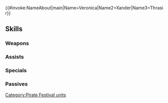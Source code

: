 {{#invoke:NameAbout|main|Name=Veronica|Name2=Xander|Name3=Thrasir}}{{HeroPage Tabs}}
{{Hero Infobox
|Name=Veronica
|Title=Harmonic Pirates
|WeaponType=Green Axe
|Origin=Fire Emblem Heroes,Fire Emblem Fates
|Gender=FM
|harmonized=Grants【Resonance: Shields】to unit and allies from the same titles as unit.<br><br>Once used, Harmonized Skill cannot be activated again right away. At start of every third turn, if Harmonized Skill has already been used, unit can use Harmonized Skill again.<br><br>【Resonance: Shields】<br>Grants Def/Res+4 during combat and the following effect for 1 turn: "During unit's first combat in player phase or enemy phase, foe cannot make a follow-up attack."
|secondPerson=Xander
|MoveType=Cavalry
|actorJP=日高里菜,小西克幸
|actorEN=Wendee Lee,George Spelvin
|artist=п猫Ｒ
|additionDate=August 6, 2020
|releaseDate=August 7, 2020
|entry=0;11
|cv1=0
|cv2=100500
|TagID=双界ヴェロニカ
|InternalID=549
|Properties=special,harmonized,hat,specRate_202402
|description=Veronica, princess of Embla, and Xander, crown prince of Nohr. They're joining the pirate festival for insight into their peoples' hearts. They appear in Fire Emblem Heroes/Fates.
}}
{{Stats Page
|Lv1HP=19|Lv1ATK=9|Lv1SPD=4|Lv1DEF=8|Lv1RES=7
|GRHP=45|GRATK=70|GRSPD=35|GRDEF=65|GRRES=50
}}
==Skills==
===Weapons===
{{Weapons Table
|weapon1=Iron Axe
|weapon1Default=1
|weapon1Unlock=1
|weapon2=Steel Axe
|weapon2Default=2
|weapon2Unlock=2
|weapon3=Silver Axe
|weapon3Default=4
|weapon3Unlock=3
|weapon4=Gate-Anchor Axe
|weapon4Default=5
|weapon4Unlock=5
}}
===Assists===
{{Assists Table}}
===Specials===
{{Specials Table
|special1=Glowing Ember
|special1Default=4
|special1Unlock=3
|special2=Bonfire
|special2Unlock=4
}}
===Passives===
{{Passives Table
|passiveA1=Atk/Def Solo 1
|passiveA2=Atk/Def Solo 2
|passiveA3=Atk/Def Solo 3
|passiveA4=Atk/Def Solo 4
|passiveA1Unlock=2
|passiveA2Unlock=3
|passiveA3Unlock=4
|passiveA4Unlock=5
|passiveB1=Lull Atk/Def 1
|passiveB2=Lull Atk/Def 2
|passiveB3=Lull Atk/Def 3
|passiveB1Unlock=3
|passiveB2Unlock=4
|passiveB3Unlock=5
|passiveC1=Atk/Def Gap 1
|passiveC2=Atk/Def Gap 2
|passiveC3=Atk/Def Gap 3
|passiveC1Unlock=1
|passiveC2Unlock=2
|passiveC3Unlock=4
}}
{{Heroes Navbox}}
[[Category:Pirate Festival units]]